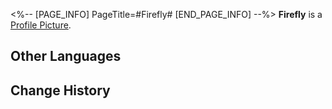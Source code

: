<%-- [PAGE_INFO]
PageTitle=#Firefly#
[END_PAGE_INFO] --%>
{{Stub|Location information}}
{{Item Infobox
|id          = 223004
|image       = Dreamscape Pass Sticker Firefly.png
|type        = Dreamscape Pass Sticker
|type2       = The Reverie Stickers
|invCategory = 
|rarity      = 4
|effect      = Digital stickers that can be used to decorate the pages of the Dreamtour Handbook. They come in many different styles.
|description = 
|source1     = [[After everything has concluded, return to where you created those memories]]
}}
{{Description|In the sea of neon lights and hedonism, kindness is as rare a find as a firefly's light.}}
'''Firefly''' is a [[Profile Picture]].

==Other Languages==
{{Other Languages
|en   = Firefly
|zhs  = 流萤
|zht  = 流螢
|ja   = ホタル
|ko   = 반디
|es   = Luciérnaga
|fr   = Luciole
|ru   = Светлячок
|th   = Firefly
|vi   = Firefly
|de   = Glühwürmchen
|id   = Firefly
|pt   = Vaga-lume
}}

==Change History==
{{Change History|2.0}}